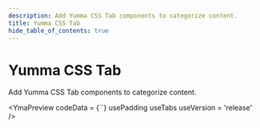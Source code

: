 ```yaml
---
description: Add Yumma CSS Tab components to categorize content.
title: Yumma CSS Tab
hide_table_of_contents: true
---
```



# Yumma CSS Tab

Add Yumma CSS Tab components to categorize content.

<YmaPreview
  codeData = {``}
  usePadding
  useTabs
  useVersion = 'release'
/>